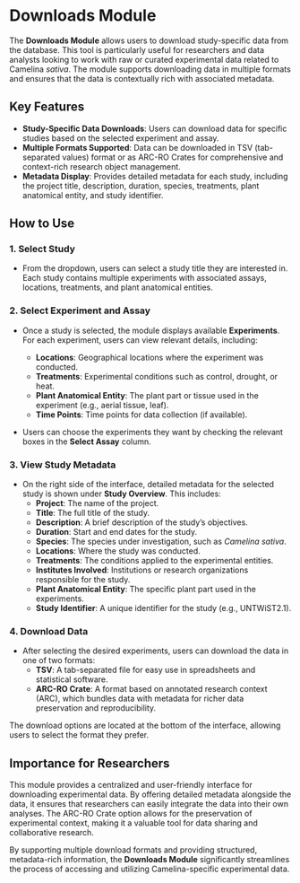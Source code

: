 # Downloads Module

The **Downloads Module** allows users to download study-specific data from the database. This tool is particularly useful for researchers and data analysts looking to work with raw or curated experimental data related to Camelina *sativa*. The module supports downloading data in multiple formats and ensures that the data is contextually rich with associated metadata.

## Key Features

- **Study-Specific Data Downloads**: Users can download data for specific studies based on the selected experiment and assay.
- **Multiple Formats Supported**: Data can be downloaded in TSV (tab-separated values) format or as ARC-RO Crates for comprehensive and context-rich research object management.
- **Metadata Display**: Provides detailed metadata for each study, including the project title, description, duration, species, treatments, plant anatomical entity, and study identifier.

## How to Use

### 1. **Select Study**
   - From the dropdown, users can select a study title they are interested in. Each study contains multiple experiments with associated assays, locations, treatments, and plant anatomical entities.

### 2. **Select Experiment and Assay**
   - Once a study is selected, the module displays available **Experiments**. For each experiment, users can view relevant details, including:
     - **Locations**: Geographical locations where the experiment was conducted.
     - **Treatments**: Experimental conditions such as control, drought, or heat.
     - **Plant Anatomical Entity**: The plant part or tissue used in the experiment (e.g., aerial tissue, leaf).
     - **Time Points**: Time points for data collection (if available).

   - Users can choose the experiments they want by checking the relevant boxes in the **Select Assay** column.

### 3. **View Study Metadata**
   - On the right side of the interface, detailed metadata for the selected study is shown under **Study Overview**. This includes:
     - **Project**: The name of the project.
     - **Title**: The full title of the study.
     - **Description**: A brief description of the study’s objectives.
     - **Duration**: Start and end dates for the study.
     - **Species**: The species under investigation, such as *Camelina sativa*.
     - **Locations**: Where the study was conducted.
     - **Treatments**: The conditions applied to the experimental entities.
     - **Institutes Involved**: Institutions or research organizations responsible for the study.
     - **Plant Anatomical Entity**: The specific plant part used in the experiments.
     - **Study Identifier**: A unique identifier for the study (e.g., UNTWiST2.1).

### 4. **Download Data**
   - After selecting the desired experiments, users can download the data in one of two formats:
     - **TSV**: A tab-separated file for easy use in spreadsheets and statistical software.
     - **ARC-RO Crate**: A format based on annotated research context (ARC), which bundles data with metadata for richer data preservation and reproducibility.

   The download options are located at the bottom of the interface, allowing users to select the format they prefer.

## Importance for Researchers

This module provides a centralized and user-friendly interface for downloading experimental data. By offering detailed metadata alongside the data, it ensures that researchers can easily integrate the data into their own analyses. The ARC-RO Crate option allows for the preservation of experimental context, making it a valuable tool for data sharing and collaborative research. 

By supporting multiple download formats and providing structured, metadata-rich information, the **Downloads Module** significantly streamlines the process of accessing and utilizing Camelina-specific experimental data.
